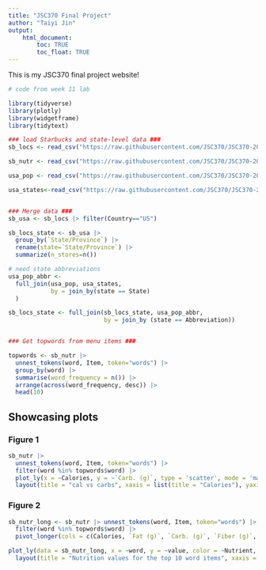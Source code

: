 ---
title: "JSC370 Final Project"
author: "Taiyi Jin"
output: 
    html_document:
        toc: TRUE
        toc_float: TRUE
---

This is my JSC370 final project website!

```{r, echo = FALSE, message = FALSE, warning= FALSE}
# code from week 11 lab

library(tidyverse)
library(plotly)
library(widgetframe)
library(tidytext)

### load Starbucks and state-level data ###
sb_locs <- read_csv("https://raw.githubusercontent.com/JSC370/JSC370-2025/refs/heads/main/data/starbucks/starbucks-locations.csv")

sb_nutr <- read_csv("https://raw.githubusercontent.com/JSC370/JSC370-2025/refs/heads/main/data/starbucks/starbucks-menu-nutrition.csv")

usa_pop <- read_csv("https://raw.githubusercontent.com/JSC370/JSC370-2025/refs/heads/main/data/starbucks/us_state_pop.csv")

usa_states<-read_csv("https://raw.githubusercontent.com/JSC370/JSC370-2025/refs/heads/main/data/starbucks/states.csv")


### Merge data ###
sb_usa <- sb_locs |> filter(Country=="US")

sb_locs_state <- sb_usa |>
  group_by(`State/Province`) |>
  rename(state=`State/Province`) |>
  summarize(n_stores=n())

# need state abbreviations
usa_pop_abbr <- 
  full_join(usa_pop, usa_states, 
            by = join_by(state == State)
  ) 

sb_locs_state <- full_join(sb_locs_state, usa_pop_abbr,
                           by = join_by (state == Abbreviation))


### Get topwords from menu items ###

topwords <- sb_nutr |>
  unnest_tokens(word, Item, token="words") |>
  group_by(word) |>
  summarise(word_frequency = n()) |>
  arrange(across(word_frequency, desc)) |>
  head(10)


```

## Showcasing plots {.tabset}

### Figure 1

```{r echo=FALSE, warning=FALSE, message=FALSE}
sb_nutr |>  
  unnest_tokens(word, Item, token="words") |>
  filter(word %in% topwords$word) |>
  plot_ly(x = ~Calories, y = ~`Carb. (g)`, type = 'scatter', mode = 'markers', color = ~Category, hoverinfo = "text", text = ~paste0("Item: ", word))|>
  layout(title = "cal vs carbs", xaxis = list(title = "Calories"), yaxis = list(title = "Carbs"), hovermode = "compare")
```

### Figure 2

```{r echo=FALSE, warning=FALSE, message = FALSE}
sb_nutr_long <- sb_nutr |> unnest_tokens(word, Item, token="words") |>
  filter(word %in% topwords$word) |>
  pivot_longer(cols = c(Calories, `Fat (g)`, `Carb. (g)`, `Fiber (g)`, `Protein (g)`), names_to = "Nutrient", values_to = "value")

plot_ly(data = sb_nutr_long, x = ~word, y = ~value, color = ~Nutrient, type = "box") |>
  layout(title = "Nutrition values for the top 10 word items", xaxis = list(title = "Item word"), yaxis = list(title = "Nutrition value"), boxmode = "group")
```



